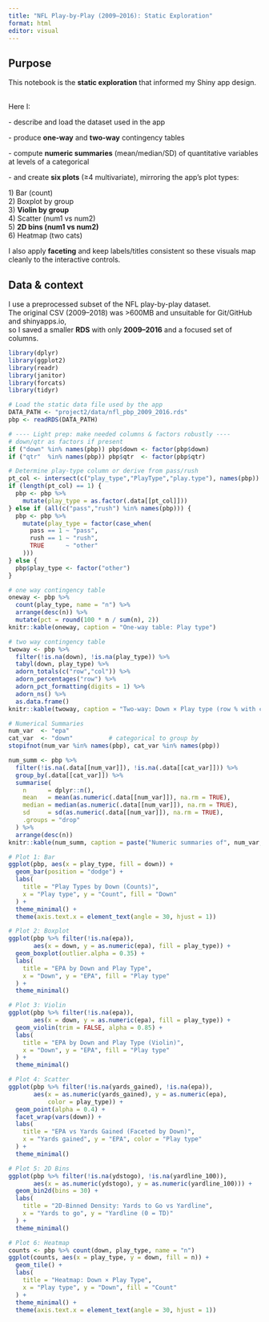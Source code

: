 ```yaml
---
title: "NFL Play-by-Play (2009–2016): Static Exploration"
format: html
editor: visual
---
```


## Purpose

This notebook is the **static exploration** that informed my Shiny app design.

\
Here I:

\- describe and load the dataset used in the app

\- produce **one-way** and **two-way** contingency tables

\- compute **numeric summaries** (mean/median/SD) of quantitative variables at levels of a categorical

\- and create **six plots** (≥4 multivariate), mirroring the app’s plot types:

1\) Bar (count)\
2) Boxplot by group\
3) **Violin by group**\
4) Scatter (num1 vs num2)\
5) **2D bins (num1 vs num2)**\
6) Heatmap (two cats)

I also apply **faceting** and keep labels/titles consistent so these visuals map cleanly to the interactive controls.

## Data & context

I use a preprocessed subset of the NFL play-by-play dataset.\
The original CSV (2009–2018) was \>600MB and unsuitable for Git/GitHub and shinyapps.io,\
so I saved a smaller **RDS** with only **2009–2016** and a focused set of columns.

```r
library(dplyr)
library(ggplot2)
library(readr)
library(janitor)
library(forcats)
library(tidyr)

# Load the static data file used by the app
DATA_PATH <- "project2/data/nfl_pbp_2009_2016.rds"
pbp <- readRDS(DATA_PATH)
```

```r
# ---- Light prep: make needed columns & factors robustly ----
# down/qtr as factors if present
if ("down" %in% names(pbp)) pbp$down <- factor(pbp$down)
if ("qtr"  %in% names(pbp)) pbp$qtr  <- factor(pbp$qtr)

# Determine play-type column or derive from pass/rush
pt_col <- intersect(c("play_type","PlayType","play.type"), names(pbp))
if (length(pt_col) == 1) {
  pbp <- pbp %>%
    mutate(play_type = as.factor(.data[[pt_col]]))
} else if (all(c("pass","rush") %in% names(pbp))) {
  pbp <- pbp %>%
    mutate(play_type = factor(case_when(
      pass == 1 ~ "pass",
      rush == 1 ~ "rush",
      TRUE      ~ "other"
    )))
} else {
  pbp$play_type <- factor("other")
}
```

```r
# one way contingency table
oneway <- pbp %>%
  count(play_type, name = "n") %>%
  arrange(desc(n)) %>%
  mutate(pct = round(100 * n / sum(n), 2))
knitr::kable(oneway, caption = "One-way table: Play type")

```

```r
# two way contingency table
twoway <- pbp %>%
  filter(!is.na(down), !is.na(play_type)) %>%
  tabyl(down, play_type) %>%
  adorn_totals(c("row","col")) %>%
  adorn_percentages("row") %>%
  adorn_pct_formatting(digits = 1) %>%
  adorn_ns() %>%
  as.data.frame()
knitr::kable(twoway, caption = "Two-way: Down × Play type (row % with counts)")

```

```r
# Numerical Summaries
num_var  <- "epa"           
cat_var  <- "down"          # categorical to group by
stopifnot(num_var %in% names(pbp), cat_var %in% names(pbp))

num_summ <- pbp %>%
  filter(!is.na(.data[[num_var]]), !is.na(.data[[cat_var]])) %>%
  group_by(.data[[cat_var]]) %>%
  summarise(
    n      = dplyr::n(),
    mean   = mean(as.numeric(.data[[num_var]]), na.rm = TRUE),
    median = median(as.numeric(.data[[num_var]]), na.rm = TRUE),
    sd     = sd(as.numeric(.data[[num_var]]), na.rm = TRUE),
    .groups = "drop"
  ) %>%
  arrange(desc(n))
knitr::kable(num_summ, caption = paste("Numeric summaries of", num_var, "by", cat_var))

```

```r
# Plot 1: Bar
ggplot(pbp, aes(x = play_type, fill = down)) +
  geom_bar(position = "dodge") +
  labs(
    title = "Play Types by Down (Counts)",
    x = "Play type", y = "Count", fill = "Down"
  ) +
  theme_minimal() +
  theme(axis.text.x = element_text(angle = 30, hjust = 1))

```

```r
# Plot 2: Boxplot
ggplot(pbp %>% filter(!is.na(epa)),
       aes(x = down, y = as.numeric(epa), fill = play_type)) +
  geom_boxplot(outlier.alpha = 0.35) +
  labs(
    title = "EPA by Down and Play Type",
    x = "Down", y = "EPA", fill = "Play type"
  ) +
  theme_minimal()

```

```r
# Plot 3: Violin
ggplot(pbp %>% filter(!is.na(epa)),
       aes(x = down, y = as.numeric(epa), fill = play_type)) +
  geom_violin(trim = FALSE, alpha = 0.85) +
  labs(
    title = "EPA by Down and Play Type (Violin)",
    x = "Down", y = "EPA", fill = "Play type"
  ) +
  theme_minimal()

```

```r
# Plot 4: Scatter
ggplot(pbp %>% filter(!is.na(yards_gained), !is.na(epa)),
       aes(x = as.numeric(yards_gained), y = as.numeric(epa),
           color = play_type)) +
  geom_point(alpha = 0.4) +
  facet_wrap(vars(down)) +
  labs(
    title = "EPA vs Yards Gained (Faceted by Down)",
    x = "Yards gained", y = "EPA", color = "Play type"
  ) +
  theme_minimal()

```

```r
# Plot 5: 2D Bins
ggplot(pbp %>% filter(!is.na(ydstogo), !is.na(yardline_100)),
       aes(x = as.numeric(ydstogo), y = as.numeric(yardline_100))) +
  geom_bin2d(bins = 30) +
  labs(
    title = "2D-Binned Density: Yards to Go vs Yardline",
    x = "Yards to go", y = "Yardline (0 = TD)"
  ) +
  theme_minimal()

```

```r
# Plot 6: Heatmap
counts <- pbp %>% count(down, play_type, name = "n")
ggplot(counts, aes(x = play_type, y = down, fill = n)) +
  geom_tile() +
  labs(
    title = "Heatmap: Down × Play Type",
    x = "Play type", y = "Down", fill = "Count"
  ) +
  theme_minimal() +
  theme(axis.text.x = element_text(angle = 30, hjust = 1))

```
